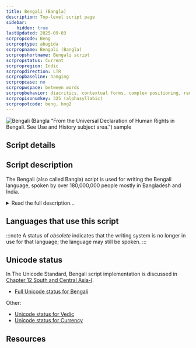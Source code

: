 ```yaml
---
title: Bengali (Bangla)
description: Top-level script page
sidebar:
    hidden: true
lastUpdated: 2025-09-03
scrpropcode: Beng
scrproptype: abugida
scrpropname: Bengali (Bangla)
scrpropshortname: Bengali script
scrpropstatus: Current
scrpropregion: Indic
scrpropdirection: LTR
scrpropbaseline: hanging
scrpropcase: no
scrpropwspace: between words
scrpropbehavior: diacritics, contextual forms, complex positioning, reordering, split graphs, required ligatures
scrpropisonumkey: 325 (alphasyllabic)
scrpropotcode: beng, bng2
---
```



![Bengali (Bangla "From the Universal Declaration of Human Rights in Bengali. See Use and History subject area.") sample](../images/beng-sample.png "From the Universal Declaration of Human Rights in Bengali. See Use and History subject area.")

## Script details

<ScriptDetails />

## Script description

The Bengali (also called Bangla) script is used for writing the Bengali language, spoken by over 180,000,000 people mostly in Bangladesh and India.

<details>
<summary>Read the full description...</summary>It is also used for a number of other Indian languages including Sylheti and, with one or two modifications, Assamese. It is a Brahmic script although its exact derivation is disputed. Bengali writing shares some similarities with the Dravidian-language scripts, particularly in the shapes of some vowel letters, but it is generally more similar to the Aryan-language scripts, in particular Devanagari.

Bengali is an abugida - that is, every consonant letter represents a syllable containing an inherent vowel - written from left to right. There is no upper- or lower-case. There are thirty-five consonant letters and eleven independent vowel letters, two of which represent the diphthongs [oj] and [ow]. Each vowel letter also has a diacritic form which combines with a consonant to modify the inherent vowel. These can be written to the left or the right of, or above or below the consonant. Some are [digraphs](/reference/glossary#multig), written with part of the letter before and part after the consonant. Some vowel diacritics take contextual forms, for example _u_ changes shape following _g_ or _ʃ_. Some consonant-vowel combinations have a traditional ligated form which is often visually dissimilar to the base consonant+vowel diacritic form. These are more commonly found in handwriting, but occasionally in printed text also.

There are three modifier signs, _khanda-ta_ (represents a final dental stop), _anusvara_ (nasalizes a final velar), _visarga_ (represents a voiceless breath after a vowel), and _chandra bindu_ (nasalizes a vowel). There is also a symbol, _hasanta_, to mute the inherent vowel.

[comment]: # ( ![unknown image](../images/beng-BengaliSigns.png) )

Bengali writing differs from most Indian abugidas in that the inherent vowel in a syllable is either [ɔ] or [o]. In general, it is pronounced [ɔ] except when followed by [i], [j], [u] or [w], in which contexts it is pronounted [o]. However this is not always predictable. In addition, at the end of a syllable (at the end of or within a word), the vowel is often not pronounced even when this is not indicated with _hasanta_. So the letters _m_+_t_ can represent either [mɔt] 'opinion' or [moto] 'approximately', but _g_+_t_ always represents [gɔto] 'past'.

Consonants regularly form conjuncts, normally of two letters, more rarely of three or four. Often these involve little or no change in letterform, but in some cases one letter changes unrecognizably from its isolated form and in a few cases both letters do so. Conjuncts are written with the parts alongside each other or in stacks. Pronunciation of conjuncts is not always what would be expected from the sum of their parts, due to sound changes in spoken Bengali which are not represented in writing. The _j_+_ñ_ conjunct is pronounced [g]+nasalization at the start of a word or [gg] elsewhere, for example _bijña_, pronounced [biggo/õ] 'wise'. Combinations of C+_m_ are pronounced at the start of a word as C+nasalization, or as CC elsewhere. The conjunct _kʃa_ represents [khɔ] at the start of a word and [khhɔ] within a word, as in the case of the woman's name written _lakʃmi_ but pronounced [lokkhi].

[comment]: # ( ![unknown image](../images/beng-BengaliConjuncts.png) )

Some other spelling conventions also reflect archaic pronunciation. The three sibilant letters which represented three separate sounds [ʂ], [ʃ] and [s] in Brahmi writing have been retained in Bengali orthography, all representing [ʃ] except before [t], [n], [r] or [l], when they all assimilate to [s]. 

Bengali employs a set of script-specific digits 0-9.

The Devanagari full stop, a vertical line, is used in Bengali alongside Latin punctuation.
</details>

## Languages that use this script

:::note
A status of _obsolete_ indicates that the writing system is no longer in use for that language; the language may still be spoken.
:::

<WsList script='Beng' wsMax='5' />

## Unicode status

In The Unicode Standard, Bengali script implementation is discussed in [Chapter 12 South and Central Asia-I](http://www.unicode.org/versions/latest/ch12.pdf).

- [Full Unicode status for Bengali](/scrlang/unicode/beng-unicode)

Other:

- [Unicode status for Vedic](/scrlang/unicode/x-vedic-unicode)
- [Unicode status for Currency](/scrlang/unicode/x-currency-unicode)


## Resources

<ScriptResources detailSummary='seemore' />

